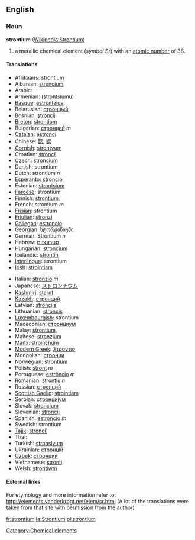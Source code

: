==English==
{{elements|Sr|Rubidium|Rb|Yttrium|Y}}
=== Noun ===
'''strontium''' ([[w:Strontium|Wikipedia:Strontium]])

# a metallic chemical element (''symbol'' Sr) with an [[atomic number]] of 38.

==== Translations ====
{{top}}
*Afrikaans: strontium
*Albanian: [[stroncium]]
*Arabic: {{ARchar|[[سترانشيوم]]}}
*Armenian: (strontsiumu)
*[[Basque]]: [[estrontzioa]]
*Belarusian: [[стронцый]]
*Bosnian: [[stroncij]]
*[[Breton]]: [[strontiom]]
*Bulgarian: [[стронций]] ''m''
*[[Catalan]]: [[estronci]]
*Chinese: [[鍶]], [[锶]]
*[[Cornish]]: [[strontyum]]
*Croatian: [[stroncij]]
*Czech: [[stroncium]]
*Danish: strontium
*Dutch: strontium ''n''
*[[Esperanto]]: [[stroncio]]
*Estonian: [[strontsium]]
*[[Faroese]]: strontium
*Finnish: [[strontium,]]
*French: strontium ''m''
*[[Frisian]]: strontium
*[[Friulian]]: [[stronzi]]
*[[Gallegan]]: [[estroncio]]
*[[Georgian]]: [[სტორცინიუმი]]
*German: Strontium ''n''
*Hebrew: [[סטרונציום]]
*Hungarian: [[stroncium]]
*Icelandic: [[strontín]]
*[[Interlingua]]: strontium
*[[Irish]]: [[strointiam]]
{{mid}}
*Italian: [[stronzio]] ''m''
*Japanese: [[ストロンチウム]]
*[[Kashmiri]]: [[starnt]]
*[[Kazakh]]: [[стронций]]
*Latvian: [[stroncijs]]
*Lithuanian: [[stroncis]]
*[[Luxembourgish]]: strontium
*Macedonian: [[стронциум]]
*Malay: [[strontium,]]
*Maltese: [[stronzjum]]
*[[Manx]]: [[stroinçhum]]
*[[Modern Greek]]: [[Στροντιο]]
*Mongolian: [[стронци]]
*Norwegian: strontium
*Polish: [[stront]] ''m''
*Portuguese: [[estrôncio]] ''m''
*Romanian: [[stronţiu]] ''n''
*Russian: [[стронций]]
*[[Scottish Gaelic]]: [[strointiam]]
*Serbian: [[стронциjум]]
*Slovak: [[stroncium]]
*Slovenian: [[stroncij]]
*Spanish: [[estroncio]] ''m''
*Swedish: strontium
*[[Tajik]]: [[stronci']]
*Thai: {{THchar|[[สทรอนเชียม]]}}
*Turkish: [[stronsiyum]]
*Ukrainian: [[стронцiй]]
*[[Uzbek]]: [[стронций]]
*Vietnamese: [[stronti]]<!-- doesn't look right; syllables are written separately and diacritics are very common -->
*Welsh: [[strontiwm]]
{{bottom}}

====External links====
For etymology and more information refer to:
http://elements.vanderkrogt.net/elem/sr.html
(A lot of the translations were taken from that site with permission from the author)

[[Category:Chemical elements]]

[[fr:strontium]]
[[la:Strontium]]
[[pl:strontium]]